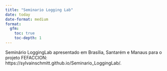 ```yaml
---
title: "Seminario Logging Lab"
date: today
date-format: medium
format: 
  gfm:
    toc: true
    toc-depth: 1
---
```


Seminário LoggingLab apresentado em Brasília, Santarém e Manaus para o projeto FEFACCION: https://sylvainschmitt.github.io/Seminario_LoggingLab/.


